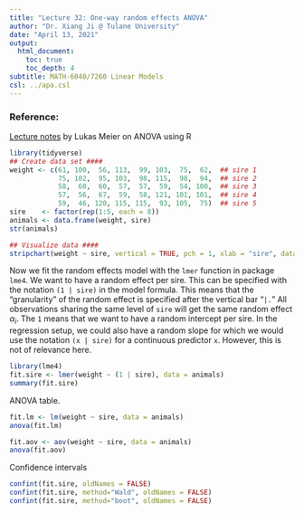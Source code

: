```yaml
---
title: "Lecture 32: One-way random effects ANOVA"
author: "Dr. Xiang Ji @ Tulane University"
date: "April 13, 2021"
output:
  html_document:
    toc: true
    toc_depth: 4  
subtitle: MATH-6040/7260 Linear Models
csl: ../apa.csl
---
```


### Reference:
[Lecture notes](https://stat.ethz.ch/~meier/teaching/anova/random-and-mixed-effects-models.html#random-effects-models) by Lukas Meier on ANOVA using R

```R
library(tidyverse)
## Create data set ####
weight <- c(61, 100,  56, 113,  99, 103,  75,  62,  ## sire 1
            75, 102,  95, 103,  98, 115,  98,  94,  ## sire 2
            58,  60,  60,  57,  57,  59,  54, 100,  ## sire 3
            57,  56,  67,  59,  58, 121, 101, 101,  ## sire 4
            59,  46, 120, 115, 115,  93, 105,  75)  ## sire 5
sire    <- factor(rep(1:5, each = 8))
animals <- data.frame(weight, sire)
str(animals)

## Visualize data ####
stripchart(weight ~ sire, vertical = TRUE, pch = 1, xlab = "sire", data = animals)
```

Now we fit the random effects model with the `lmer` function in package `lme4`.
We want to have a random effect per sire.
This can be specified with the notation `(1 | sire)` in the model formula.
This means that the “granularity” of the random effect is specified after the vertical bar “`|.`” 
All observations sharing the same level of `sire` will get the same random effect  $\alpha_i$.
The `1` means that we want to have a random intercept per sire.
In the regression setup, we could also have a random slope for which we would use the notation `(x | sire)` for a continuous predictor `x`.
However, this is not of relevance here.

```r
library(lme4)
fit.sire <- lmer(weight ~ (1 | sire), data = animals)
summary(fit.sire)
```

ANOVA table.

```r
fit.lm <- lm(weight ~ sire, data = animals)
anova(fit.lm)

fit.aov <- aov(weight ~ sire, data = animals)
anova(fit.aov)
```


Confidence intervals

```r
confint(fit.sire, oldNames = FALSE)
confint(fit.sire, method="Wald", oldNames = FALSE)
confint(fit.sire, method="boot", oldNames = FALSE)
```